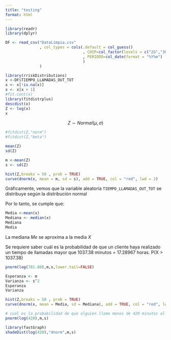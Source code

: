 ```yaml
---
title: "testing"
format: html
---
```


```r
library(readr)
library(dplyr)
```

```r
DF <- read_csv("DataLimpia.csv"
               , col_types = cols(.default = col_guess()
                                  , CHIP=col_factor(levels = c("2G","3G","4G"))
                                  , PERIODO=col_date(format = "%Y%m")
                                  )
               )
```

```r
library(rriskDistributions)
x <-DF$TIEMPO_LLAMADAS_OUT_TOT
x <- x[!is.na(x)]
x <- x[x > 1]
#fit.cont(x)
library(fitdistrplus)
descdist(x)
Z <- log(x)
x
```

$$Z \sim Normal(\mu,\sigma)$$

```r
#fitdist(Z,"norm")
#fitdist(Z,"beta")
```

```r
mean(Z)
sd(Z)
```

```r
m <-mean(Z)
s <- sd(Z)

hist(Z,breaks = 50 , prob = TRUE)
curve(dnorm(x, mean = m, sd = s), add = TRUE, col = "red", lwd = 2)
```

Gráficamente, vemos que la variable aleatoria `TIEMPO_LLAMADAS_OUT_TOT` se distribuye según la distribución normal

Por lo tanto, se cumple que:

```r
Media <-mean(x)
Mediana <- median(x)
Mediana
Media
```

La mediana $Me$ se aproxima a la media $X$

Se requiere saber cuál es la probabilidad de que un cliente haya realizado un tiempo de llamadas mayor que 1037.38 minutos = 17.28967 horas. P(X \> 1037.38)

```r
pnorm(log(781.88),m,s,lower.tail=FALSE) 
```

```r
Esperanza <- m
Varianza <- s^2
Esperanza
Varianza
```

```r
hist(Z,breaks = 50 , prob = TRUE)
curve(dnorm(x, mean = Media, sd = Mediana), add = TRUE, col = "red", lwd = 2)
```

```r
# cuál es la probabilidad de que alguien llame menos de 420 minutos al mes (6h y 30m)
pnorm(log(420),m,s)
```

```r
library(fastGraph)
shadeDist(log(420),"dnorm",m,s)
```

```r

```
